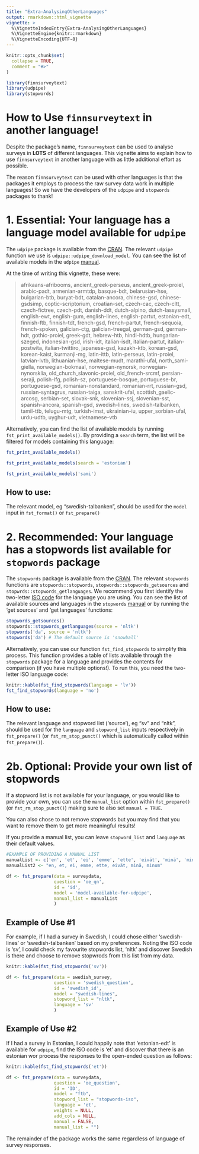 ---
title: "Extra-AnalysingOtherLanguages"
output: rmarkdown::html_vignette
vignette: >
  %\VignetteIndexEntry{Extra-AnalysingOtherLanguages}
  %\VignetteEngine{knitr::rmarkdown}
  %\VignetteEncoding{UTF-8}
---

```{r, include = FALSE}
knitr::opts_chunk$set(
  collapse = TRUE,
  comment = "#>"
)
```

```{r setup}
library(finnsurveytext)
library(udpipe)
library(stopwords)
```

# How to Use `finnsurveytext` in another language!

Despite the package's name, `finnsurveytext` can be used to analyse surveys in **LOTS** of different languages. This vignette aims to explain how to use `finnsurveytext` in another language with as little additional effort as possible. 

The reason `finnsurveytext` can be used with other languages is that the packages it employs to process the raw survey data work in multiple languages! So we have the developers of the `udpipe` and `stopwords` packages to thank! 

# 1. Essential: Your language has a language model available for `udpipe` 

The `udpipe` package is available from the [CRAN](https://CRAN.R-project.org/package=udpipe). The relevant `udpipe` function we use is `udpipe::udpipe_download_model`. You can see the list of available models in the `udpipe` [manual](https://cran.r-project.org/web/packages/udpipe/udpipe.pdf). 

At the time of writing this vignette, these were: 

> afrikaans-afribooms, ancient_greek-perseus, ancient_greek-proiel, arabic-padt, armenian-armtdp, basque-bdt, belarusian-hse, bulgarian-btb, buryat-bdt, catalan-ancora, chinese-gsd, chinese-gsdsimp, coptic-scriptorium, croatian-set, czech-cac, czech-cltt, czech-fictree, czech-pdt, danish-ddt, dutch-alpino, dutch-lassysmall, english-ewt, english-gum, english-lines, english-partut, estonian-edt, finnish-ftb, finnish-tdt, french-gsd, french-partut, french-sequoia, french-spoken, galician-ctg, galician-treegal, german-gsd, german-hdt, gothic-proiel, greek-gdt, hebrew-htb, hindi-hdtb, hungarian-szeged, indonesian-gsd, irish-idt, italian-isdt, italian-partut, italian-postwita, italian-twittiro, japanese-gsd, kazakh-ktb, korean-gsd, korean-kaist, kurmanji-mg, latin-ittb, latin-perseus, latin-proiel, latvian-lvtb, lithuanian-hse, maltese-mudt, marathi-ufal, north_sami-giella, norwegian-bokmaal, norwegian-nynorsk, norwegian-nynorsklia, old_church_slavonic-proiel, old_french-srcmf, persian-seraji, polish-lfg, polish-sz, portuguese-bosque, portuguese-br, portuguese-gsd, romanian-nonstandard, romanian-rrt, russian-gsd, russian-syntagrus, russian-taiga, sanskrit-ufal, scottish_gaelic-arcosg, serbian-set, slovak-snk, slovenian-ssj, slovenian-sst, spanish-ancora, spanish-gsd, swedish-lines, swedish-talbanken, tamil-ttb, telugu-mtg, turkish-imst, ukrainian-iu, upper_sorbian-ufal, urdu-udtb, uyghur-udt, vietnamese-vtb

Alternatively, you can find the list of available models by running `fst_print_available_models()`. By providing a `search` term, the list will be filtered for models containing this language: 

```{r}
fst_print_available_models()

fst_print_available_models(search = 'estonian')

fst_print_available_models('sami')
```


## How to use: 
The relevant model, eg "swedish-talbanken", should be used for the `model` input in `fst_format()` or `fst_prepare()`



# 2. Recommended: Your language has a stopwords list available for `stopwords` package

The `stopwords` package is available from the [CRAN](https://CRAN.R-project.org/package=stopwords). The relevant `stopwords` functions are `stopwords::stopwords`,  `stopwords::stopwords_getsources` and `stopwrds::stopwords_getlanguages`. We recommend you first identify the two-letter [ISO code](https://en.wikipedia.org/wiki/List_of_ISO_639_language_codes) for the language you are using. You can see the list of available sources and languages in the `stopwords` [manual](https://cran.r-project.org/web/packages/stopwords/stopwords.pdf) or by running the 'get sources' and 'get languages' functions: 

```{r}
stopwords_getsources()
stopwords::stopwords_getlanguages(source = 'nltk')
stopwords('da', source = 'nltk')
stopwords('da') # The default source is 'snowball'

```
Alternatively, you can use our function `fst_find_stopwords` to simplify this process. This function provides a table of lists available through the `stopwords` package for a language and provides the contents for comparison (if you have multiple options!). To run this, you need the two-letter ISO language code: 

```{r}
knitr::kable(fst_find_stopwords(language = 'lv'))
fst_find_stopwords(language = 'no')
```


## How to use: 
The relevant language and stopword list ('source'), eg "sv" and "nltk", should be used for the `language` and `stopword_list` inputs respectively in `fst_prepare()` (or `fst_rm_stop_punct()` which is automatically called within `fst_prepare()`).

# 2b. Optional: Provide your own list of stopwords
If a stopword list is not available for your language, or you would like to provide your own, you can use the `manual_list` option within `fst_prepare()` (or `fst_rm_stop_punct()`) making sure to also set `manual = TRUE`. 

You can also chose to not remove stopwords but you may find that you want to remove them to get more meaningful results!

If you provide a manual list, you can leave `stopword_list` and `language` as their default values. 

```{r eval = FALSE}
#EXAMPLE OF PROVIDING A MANUAL LIST
manualList <- c('en', 'et', 'ei', 'emme', 'ette', 'eivät', 'minä', 'minum')
manualList2 <- "en, et, ei, emme, ette, eivät, minä, minum"

df <- fst_prepare(data = surveydata,
                  question = 'oe_qn',
                  id = 'id',
                  model = 'model-available-for-udpipe',
                  manual_list = manualList
                  )
```

## Example of Use #1
For example, if I had a survey in Swedish, I could chose either 'swedish-lines' or 'swedish-talbanken' based on my preferences. Noting the ISO code is 'sv', I could check my favourite stopwords list, 'nltk' and discover Swedish is there and choose to remove stopwrods from this list from my data. 

```{r}
knitr::kable(fst_find_stopwords('sv'))
```
```{r eval = FALSE}
df <- fst_prepare(data = swedish_survey,
                  question = 'swedish_question',
                  id = 'swedish_id',
                  model = "swedish-lines",
                  stopword_list = "nltk",
                  language = 'sv'
                  )


```


## Example of Use #2
If I had a survey in Estonian, I could happily note that 'estonian-edt' is available for `udpipe`, find the ISO code is 'et' and discover that there is an estonian wor process the responses to the open-ended question as follows: 

```{r}
knitr::kable(fst_find_stopwords('et'))
```


```{r eval = FALSE}
df <- fst_prepare(data = surveydata,
                  question = 'oe_question',
                  id = 'ID',
                  model = "ftb",
                  stopword_list = "stopwords-iso",
                  language = 'et',
                  weights = NULL,
                  add_cols = NULL,
                  manual = FALSE,
                  manual_list = "")
```


The remainder of the package works the same regardless of language of survey responses. 

